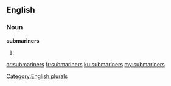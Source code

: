 ==English==

===Noun===
'''submariners'''

# {{plural of|[[submariner]]}}

[[Category:English plurals]]

[[ar:submariners]]
[[fr:submariners]]
[[ku:submariners]]
[[my:submariners]]